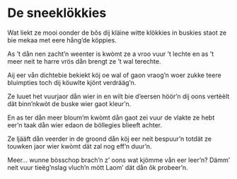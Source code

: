 
# De sneeklökkies

<PoemAudio src={fragment} performer={readers.bert} />

<PoemText>

Wat liekt ze mooi oonder de bôs
dij kläine witte klökkies
in buskies staot ze bie mekaa
met eere hång’de köppies.

As ’t dån nen zacht’n weenter is
kwòmt ze a vroo vuur ’t lechte
en as ’t meer neit te harre vrös
dån brengt ze ’t wal terechte.

Aij eer vån dichtebie bekiekt
köj oe wal of gaon vraog’n
woer zukke teere bluimpties toch
dij köuwlte kjönt verdrääg’n.

Ze luuet het vuurjaor dån wier in
en wilt bie d’eersen höör’n
dij oons vertèèlt dät binn’nkwòt
de buske wier gaot kleur’n.

En as ter dån meer bloum’m kwòmt
dån gaot zei vuur de vlakte
ze hebt eer’n taak dån wier edaon
de böllegies blieeft achter.

Ze ljääft dån veerder in de groond
dån köj eer neit bespuur’n
totdät ze touwken jaor wier kwòmt
dät zal nog eff’n duur’n.

Meer... wunne bòsschop brach’n z’ oons
wat kjömme vån eer leer’n?
Dämm’ neit vuur tieëg’nslag vluch’n mött
Laom’ dät dån ôk probeer’n.

</PoemText>
